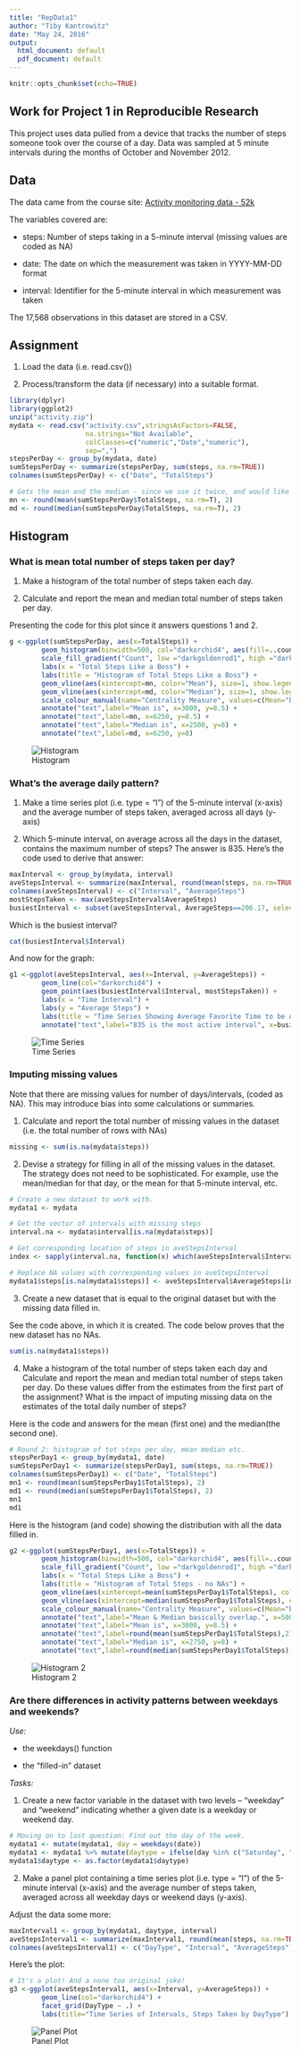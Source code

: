 ---
title: "RepData1"
author: "Tiby Kantrowitz"
date: "May 24, 2016"
output:
  html_document: default
  pdf_document: default
---

```{r setup, include=FALSE}
knitr::opts_chunk$set(echo=TRUE)
```

## Work for Project 1 in Reproducible Research

This project uses data pulled from a device that tracks the number of steps someone took over the course of a day. Data was sampled at 5 minute intervals during the months of October and November 2012.

## Data

The data came from the course site: [Activity monitoring data - 52k]( https://d396qusza40orc.cloudfront.net/repdata%2Fdata%2Factivity.zip)

The variables covered are:

* steps: Number of steps taking in a 5-minute interval (missing values are coded as NA)

* date: The date on which the measurement was taken in YYYY-MM-DD format

* interval: Identifier for the 5-minute interval in which measurement was taken

The 17,568 observations in this dataset are stored in a CSV.

## Assignment

1. Load the data (i.e. read.csv())

2. Process/transform the data (if necessary) into a suitable format. 

```{r Activity}
library(dplyr)
library(ggplot2)
unzip("activity.zip")
mydata <- read.csv("activity.csv",stringsAsFactors=FALSE, 
                   na.strings="Not Available", 
                   colClasses=c("numeric","Date","numeric"),
                   sep=",")
stepsPerDay <- group_by(mydata, date)
sumStepsPerDay <- summarize(stepsPerDay, sum(steps, na.rm=TRUE))
colnames(sumStepsPerDay) <- c("Date", "TotalSteps")

# Gets the mean and the median - since we use it twice, and would like to comment on it.
mn <- round(mean(sumStepsPerDay$TotalSteps, na.rm=T), 2)
md <- round(median(sumStepsPerDay$TotalSteps, na.rm=T), 2)
```

## Histogram

### What is mean total number of steps taken per day?

1. Make a histogram of the total number of steps taken each day.

2. Calculate and report the mean and median total number of steps taken per day.

Presenting the code for this plot since it answers questions 1 and 2.

```{r histogram, echo=TRUE}
g <-ggplot(sumStepsPerDay, aes(x=TotalSteps)) + 
        geom_histogram(binwidth=500, col="darkorchid4", aes(fill=..count..)) + 
        scale_fill_gradient("Count", low ="darkgoldenrod1", high ="darkorchid4") + 
        labs(x = "Total Steps Like a Boss") + 
        labs(title = "Histogram of Total Steps Like a Boss") + 
        geom_vline(aes(xintercept=mn, color="Mean"), size=1, show.legend = T) + 
        geom_vline(aes(xintercept=md, color="Median"), size=1, show.legend = T) +
        scale_colour_manual(name="Centrality Measure", values=c(Mean="black", Median="red")) +
        annotate("text",label="Mean is", x=3000, y=8.5) +
        annotate("text",label=mn, x=6250, y=8.5) +
        annotate("text",label="Median is", x=2500, y=8) +
        annotate("text",label=md, x=6250, y=8)
```

![Histogram](figure/g.png)

### What's the average daily pattern?

1. Make a time series plot (i.e. type = "l") of the 5-minute interval (x-axis) and the average number of steps taken, averaged across all days (y-axis)

2. Which 5-minute interval, on average across all the days in the dataset, contains the maximum number of steps? The answer is 835. Here's the code used to derive that answer:

```{r echo=TRUE}
maxInterval <- group_by(mydata, interval)
aveStepsInterval <- summarize(maxInterval, round(mean(steps, na.rm=TRUE), 2))
colnames(aveStepsInterval) <- c("Interval", "AverageSteps")
mostStepsTaken <- max(aveStepsInterval$AverageSteps)
busiestInterval <- subset(aveStepsInterval, AverageSteps==206.17, select=Interval)
```

Which is the busiest interval?
```{r echo=TRUE}
cat(busiestInterval$Interval)
```

And now for the graph:

```{r linegraph, echo=TRUE}
g1 <-ggplot(aveStepsInterval, aes(x=Interval, y=AverageSteps)) + 
        geom_line(col="darkorchid4") + 
        geom_point(aes(busiestInterval$Interval, mostStepsTaken)) +
        labs(x = "Time Interval") +
        labs(y = "Average Steps") +
        labs(title = "Time Series Showing Average Favorite Time to be Active") +
        annotate("text",label="835 is the most active interval", x=busiestInterval$Interval, y=225)
```
![Time Series](figure/g1.png)

### Imputing missing values

Note that there are missing values for number of days/intervals, (coded as NA). This may introduce bias into some calculations or summaries.

1. Calculate and report the total number of missing values in the dataset (i.e. the total number of rows with NAs)

```{r echo=TRUE}
missing <- sum(is.na(mydata$steps))
```

2. Devise a strategy for filling in all of the missing values in the dataset. The strategy does not need to be sophisticated. For example, use the mean/median for that day, or the mean for that 5-minute interval, etc.

```{r echo=TRUE}
# Create a new dataset to work with.
mydata1 <- mydata

# Get the vector of intervals with missing steps
interval.na <- mydata$interval[is.na(mydata$steps)]

# Get corresponding location of steps in aveStepsInterval
index <- sapply(interval.na, function(x) which(aveStepsInterval$Interval==x))

# Replace NA values with corresponding values in aveStepsInterval
mydata1$steps[is.na(mydata1$steps)] <- aveStepsInterval$AverageSteps[index]
```

3. Create a new dataset that is equal to the original dataset but with the missing data filled in.

See the code above, in which it is created. The code below proves that the new dataset has no NAs.


```{r echo=TRUE}
sum(is.na(mydata1$steps))
```

4. Make a histogram of the total number of steps taken each day and Calculate and report the mean and median total number of steps taken per day. Do these values differ from the estimates from the first part of the assignment? What is the impact of imputing missing data on the estimates of the total daily number of steps?

Here is the code and answers for the mean (first one) and the median(the second one).
```{r echo=TRUE}

# Round 2: histogram of tot steps per day, mean median etc.
stepsPerDay1 <- group_by(mydata1, date)
sumStepsPerDay1 <- summarize(stepsPerDay1, sum(steps, na.rm=TRUE))
colnames(sumStepsPerDay1) <- c("Date", "TotalSteps")
mn1 <- round(mean(sumStepsPerDay1$TotalSteps), 2)
md1 <- round(median(sumStepsPerDay1$TotalSteps), 2)
mn1
md1

```

Here is the histogram (and code) showing the distribution with all the data filled in.
```{r echo=TRUE}
g2 <-ggplot(sumStepsPerDay1, aes(x=TotalSteps)) + 
        geom_histogram(binwidth=500, col="darkorchid4", aes(fill=..count..)) + 
        scale_fill_gradient("Count", low ="darkgoldenrod1", high ="darkorchid4") + 
        labs(x = "Total Steps Like a Boss") + 
        labs(title = "Histogram of Total Steps - no NAs") + 
        geom_vline(aes(xintercept=mean(sumStepsPerDay1$TotalSteps), color="Mean"), size=1, show.legend = T) + 
        geom_vline(aes(xintercept=median(sumStepsPerDay1$TotalSteps), color="Median"), size=1, show.legend = T) +
        scale_colour_manual(name="Centrality Measure", values=c(Mean="black", Median="red")) +
        annotate("text",label="Mean & Median basically overlap.", x=5000, y=9) +
        annotate("text",label="Mean is", x=3000, y=8.5) +
        annotate("text",label=round(mean(sumStepsPerDay1$TotalSteps),2), x=6000, y=8.5) +
        annotate("text",label="Median is", x=2750, y=8) +
        annotate("text",label=round(median(sumStepsPerDay1$TotalSteps),2), x=6000, y=8) 
```

![Histogram 2](figure/g2.png)

### Are there differences in activity patterns between weekdays and weekends?

*Use:*

* the weekdays() function 

* the "filled-in" dataset

*Tasks:*

1. Create a new factor variable in the dataset with two levels -- "weekday" and "weekend" indicating whether a given date is a weekday or weekend day.

```{r echo=TRUE}
# Moving on to last question: Find out the day of the week.
mydata1 <- mutate(mydata1, day = weekdays(date))
mydata1 <- mydata1 %>% mutate(daytype = ifelse(day %in% c("Saturday", "Sunday"), "WeekEnd", "Weekday"))
mydata1$daytype <- as.factor(mydata1$daytype)
```

2. Make a panel plot containing a time series plot (i.e. type = "l") of the 5-minute interval (x-axis) and the average number of steps taken, averaged across all weekday days or weekend days (y-axis). 

Adjust the data some more:
```{r echo=TRUE}
maxInterval1 <- group_by(mydata1, daytype, interval)
aveStepsInterval1 <- summarize(maxInterval1, round(mean(steps, na.rm=TRUE), 2))
colnames(aveStepsInterval1) <- c("DayType", "Interval", "AverageSteps")
```

Here's the plot:
```{r echo=TRUE}
# It's a plot! And a none too original joke!
g3 <-ggplot(aveStepsInterval1, aes(x=Interval, y=AverageSteps)) + 
        geom_line(col="darkorchid4") + 
        facet_grid(DayType ~ .) +
        labs(title="Time Series of Intervals, Steps Taken by DayType")
```

![Panel Plot](figure/g3.png)